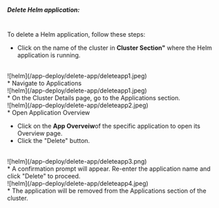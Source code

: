 ##### Delete Helm application:
<br />
To delete a Helm application, follow these steps:

* Click on the name of the cluster in <b> Cluster Section"</b> where the Helm application is running.
<br />
![helm](/app-deploy/delete-app/deleteapp1.jpeg)<br  />
* Navigate to Applications
<br />
![helm](/app-deploy/delete-app/deleteapp1.jpeg)<br  />
* On the Cluster Details page, go to the Applications section.
<br />
![helm](/app-deploy/delete-app/deleteapp2.jpeg)<br  />
* Open Application Overview

* Click on the <b>App Overveiw</b>of the specific application to open its Overview page.
* Click the "Delete" button.
<br />
![helm](/app-deploy/delete-app/deleteapp3.png)<br  />
* A confirmation prompt will appear. Re-enter the application name and click "Delete" to proceed. 
<br />
![helm](/app-deploy/delete-app/deleteapp4.jpeg)<br  />
* The application will be removed from the Applications section of the cluster.